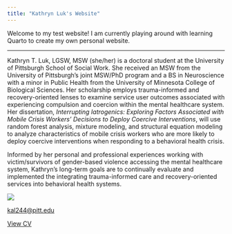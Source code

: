 ---
title: "Kathryn Luk's Website"
---

Welcome to my test website! I am currently playing around with learning Quarto to create my own personal website.

------------------------------------------------------------------------

::: panel-center
Kathryn T. Luk, LGSW, MSW (she/her) is a doctoral student at the University of Pittsburgh School of Social Work. She received an MSW from the University of Pittsburgh’s joint MSW/PhD program and a BS in Neuroscience with a minor in Public Health from the University of Minnesota College of Biological Sciences. Her scholarship employs trauma-informed and recovery-oriented lenses to examine service user outcomes associated with experiencing compulsion and coercion within the mental healthcare system. Her dissertation, *Interrupting Iatrogenics: Exploring Factors Associated with Mobile Crisis Workers' Decisions to Deploy Coercive Interventions*, will use random forest analysis, mixture modeling, and structural equation modeling to analyze characteristics of mobile crisis workers who are more likely to deploy coercive interventions when responding to a behavioral health crisis.

Informed by her personal and professional experiences working with victim/survivors of gender-based violence accessing the mental healthcare system, Kathryn’s long-term goals are to continually evaluate and implemented the integrating trauma-informed care and recovery-oriented services into behavioral health systems.
:::

::: panel-sidebar
![](images/KatHeadshotWeb-4.jpg)

```{=html}
<!<!DOCTYPE html>
<html>
<body>
  <div>
    <p> <a href="mailto:kal244@pitt.edu">kal244@pitt.edu</a></p>
  </div>
  <div>
    <p> <a href="C:\Users\Kathryn Luk\OneDrive\Documents\Employment\Career\Resumes and CVs\KLuk CV - 03.10.25.pdf">View CV</a></p>
  </div>
</body>
</html>
```
:::
